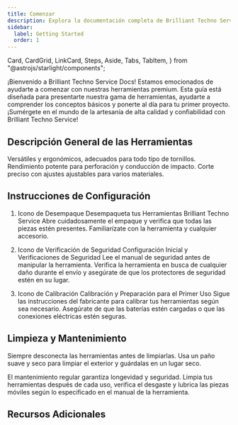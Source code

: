 ```yaml
---
title: Comenzar
description: Explora la documentación completa de Brilliant Techno Service para obtener una visión detallada de nuestras herramientas premium y servicios de construcción.
sidebar:
  label: Getting Started
  order: 1
---
```


  Card,
  CardGrid,
  LinkCard,
  Steps,
  Aside,
  Tabs,
  TabItem,
} from "@astrojs/starlight/components";

¡Bienvenido a Brilliant Techno Service Docs! Estamos emocionados de ayudarte a comenzar con nuestras herramientas premium. Esta guía está diseñada para presentarte nuestra gama de herramientas, ayudarte a comprender los conceptos básicos y ponerte al día para tu primer proyecto. ¡Sumérgete en el mundo de la artesanía de alta calidad y confiabilidad con Brilliant Techno Service!

## Descripción General de las Herramientas

<CardGrid>
  <Card title="Juego de Destornilladores" icon="seti:config">
    Versátiles y ergonómicos, adecuados para todo tipo de tornillos.
    <LinkCard title="Aprende más" href="/es/guides/getting-started" />
  </Card>
  <Card title="Taladro Percutor" icon="seti:pipeline">
    Rendimiento potente para perforación y conducción de impacto.
    <LinkCard title="Aprende más" href="/es/guides/getting-started" />
  </Card>
  <Card title="Sierras Eléctricas" icon="seti:crystal">
    Corte preciso con ajustes ajustables para varios materiales.
    <LinkCard title="Aprende más" href="/es/guides/getting-started" />
  </Card>
</CardGrid>

## Instrucciones de Configuración

<Steps>

1. Icono de Desempaque Desempaqueta tus Herramientas Brilliant Techno Service
   Abre cuidadosamente el empaque y verifica que todas las piezas estén presentes. Familiarízate con la herramienta y cualquier accesorio.

2. Icono de Verificación de Seguridad Configuración Inicial y Verificaciones de Seguridad
   Lee el manual de seguridad antes de manipular la herramienta. Verifica la herramienta en busca de cualquier daño durante el envío y asegúrate de que los protectores de seguridad estén en su lugar.

3. Icono de Calibración Calibración y Preparación para el Primer Uso
   Sigue las instrucciones del fabricante para calibrar tus herramientas según sea necesario. Asegúrate de que las baterías estén cargadas o que las conexiones eléctricas estén seguras.

</Steps>


## Limpieza y Mantenimiento

<Aside type="tip">
  Siempre desconecta las herramientas antes de limpiarlas. Usa un paño suave y seco para limpiar el exterior y guárdalas en un lugar seco.
</Aside>

El mantenimiento regular garantiza longevidad y seguridad. Limpia tus herramientas después de cada uso, verifica el desgaste y lubrica las piezas móviles según lo especificado en el manual de la herramienta.

## Recursos Adicionales

<LinkCard
  title="Tutoriales Detallados"
  description="Sumérgete en el uso de nuestras herramientas con tutoriales dirigidos por expertos."
  href="/es/guides/getting-started"
/>

<LinkCard
  title="Demostraciones en Video"
  description="Guías visuales para sacar el máximo provecho de tus herramientas."
  href="/es/guides/getting-started"
/>

<LinkCard
  title="Información de Garantía"
  description="Comprende tu cobertura y cómo hacer una reclamación si es necesario."
  href="/es/guides/getting-started"
/>
